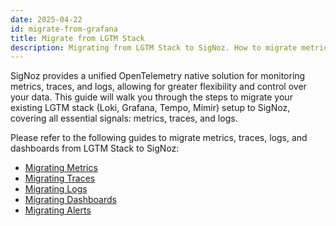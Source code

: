 ```yaml
---
date: 2025-04-22
id: migrate-from-grafana
title: Migrate from LGTM Stack
description: Migrating from LGTM Stack to SigNoz. How to migrate metrics, traces, and logs from LGTM Stack to SigNoz.
---
```


SigNoz provides a unified OpenTelemetry native solution for monitoring metrics, traces, and logs, allowing for greater flexibility and control over your data. This guide will walk you through the steps to migrate your existing LGTM stack (Loki, Grafana, Tempo, Mimir) setup to SigNoz, covering all essential signals: metrics, traces, and logs.

Please refer to the following guides to migrate metrics, traces, logs, and dashboards from LGTM Stack to SigNoz:

- [Migrating Metrics](https://signoz.io/docs/migration/migrate-from-grafana/metrics)
- [Migrating Traces](https://signoz.io/docs/migration/migrate-from-grafana/traces)
- [Migrating Logs](https://signoz.io/docs/migration/migrate-from-grafana/logs)
- [Migrating Dashboards](https://signoz.io/docs/migration/migrate-from-grafana/dashboards)
- [Migrating Alerts](https://signoz.io/docs/migration/migrate-from-grafana/alerts)
